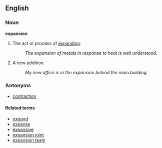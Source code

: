 == English ==

=== Noun ===
'''expansion'''

# The act or process of [[expand]]ing.
#: ''The expansion of metals in response to heat is well understood.''
# A new addition.
#: ''My new office is in the expansion behind the main building.''

===Antonyms===
*[[contraction]]

==== Related terms ====
*[[expand]]
*[[expanse]]
*[[expansive]]
*[[expansion joint]]
*[[expansion team]]